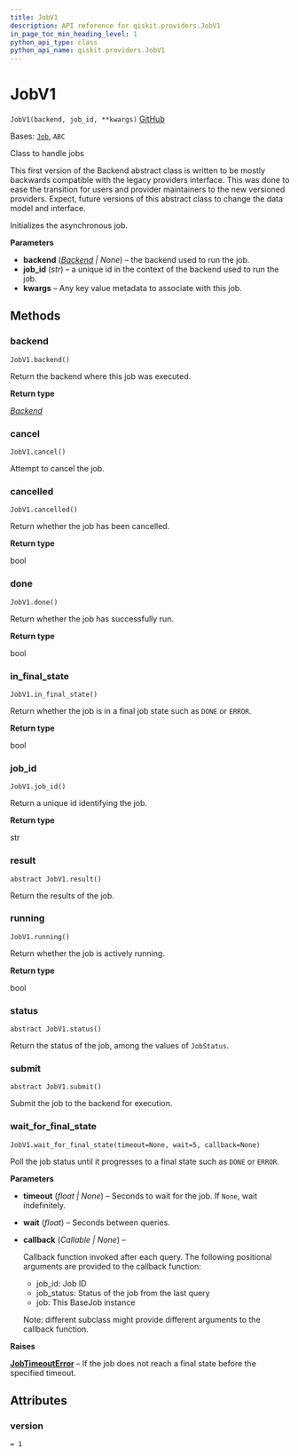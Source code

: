 ```yaml
---
title: JobV1
description: API reference for qiskit.providers.JobV1
in_page_toc_min_heading_level: 1
python_api_type: class
python_api_name: qiskit.providers.JobV1
---
```


# JobV1

<span id="qiskit.providers.JobV1" />

`JobV1(backend, job_id, **kwargs)` [GitHub](https://github.com/qiskit/qiskit/tree/stable/0.24/qiskit/providers/job.py "view source code")

Bases: [`Job`](qiskit.providers.Job "qiskit.providers.job.Job"), `ABC`

Class to handle jobs

This first version of the Backend abstract class is written to be mostly backwards compatible with the legacy providers interface. This was done to ease the transition for users and provider maintainers to the new versioned providers. Expect, future versions of this abstract class to change the data model and interface.

Initializes the asynchronous job.

**Parameters**

*   **backend** ([*Backend*](qiskit.providers.Backend "qiskit.providers.backend.Backend") *| None*) – the backend used to run the job.
*   **job\_id** (*str*) – a unique id in the context of the backend used to run the job.
*   **kwargs** – Any key value metadata to associate with this job.

## Methods

<span id="qiskit-providers-jobv1-backend" />

### backend

<span id="qiskit.providers.JobV1.backend" />

`JobV1.backend()`

Return the backend where this job was executed.

**Return type**

[*Backend*](qiskit.providers.Backend "qiskit.providers.backend.Backend")

<span id="qiskit-providers-jobv1-cancel" />

### cancel

<span id="qiskit.providers.JobV1.cancel" />

`JobV1.cancel()`

Attempt to cancel the job.

<span id="qiskit-providers-jobv1-cancelled" />

### cancelled

<span id="qiskit.providers.JobV1.cancelled" />

`JobV1.cancelled()`

Return whether the job has been cancelled.

**Return type**

bool

<span id="qiskit-providers-jobv1-done" />

### done

<span id="qiskit.providers.JobV1.done" />

`JobV1.done()`

Return whether the job has successfully run.

**Return type**

bool

<span id="qiskit-providers-jobv1-in-final-state" />

### in\_final\_state

<span id="qiskit.providers.JobV1.in_final_state" />

`JobV1.in_final_state()`

Return whether the job is in a final job state such as `DONE` or `ERROR`.

**Return type**

bool

<span id="qiskit-providers-jobv1-job-id" />

### job\_id

<span id="qiskit.providers.JobV1.job_id" />

`JobV1.job_id()`

Return a unique id identifying the job.

**Return type**

str

<span id="qiskit-providers-jobv1-result" />

### result

<span id="qiskit.providers.JobV1.result" />

`abstract JobV1.result()`

Return the results of the job.

<span id="qiskit-providers-jobv1-running" />

### running

<span id="qiskit.providers.JobV1.running" />

`JobV1.running()`

Return whether the job is actively running.

**Return type**

bool

<span id="qiskit-providers-jobv1-status" />

### status

<span id="qiskit.providers.JobV1.status" />

`abstract JobV1.status()`

Return the status of the job, among the values of `JobStatus`.

<span id="qiskit-providers-jobv1-submit" />

### submit

<span id="qiskit.providers.JobV1.submit" />

`abstract JobV1.submit()`

Submit the job to the backend for execution.

<span id="qiskit-providers-jobv1-wait-for-final-state" />

### wait\_for\_final\_state

<span id="qiskit.providers.JobV1.wait_for_final_state" />

`JobV1.wait_for_final_state(timeout=None, wait=5, callback=None)`

Poll the job status until it progresses to a final state such as `DONE` or `ERROR`.

**Parameters**

*   **timeout** (*float | None*) – Seconds to wait for the job. If `None`, wait indefinitely.

*   **wait** (*float*) – Seconds between queries.

*   **callback** (*Callable | None*) –

    Callback function invoked after each query. The following positional arguments are provided to the callback function:

    *   job\_id: Job ID
    *   job\_status: Status of the job from the last query
    *   job: This BaseJob instance

    Note: different subclass might provide different arguments to the callback function.

**Raises**

[**JobTimeoutError**](qiskit.providers.JobTimeoutError "qiskit.providers.JobTimeoutError") – If the job does not reach a final state before the specified timeout.

## Attributes

<span id="qiskit.providers.JobV1.version" />

### version

`= 1`

